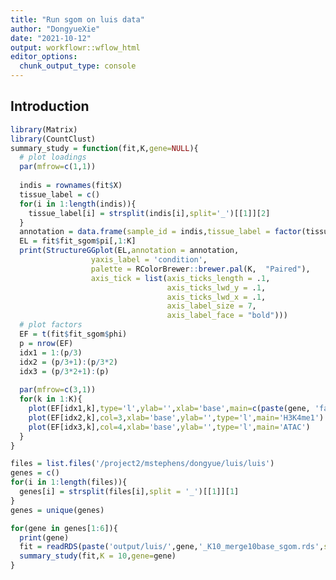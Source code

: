 ```yaml
---
title: "Run sgom on luis data"
author: "DongyueXie"
date: "2021-10-12"
output: workflowr::wflow_html
editor_options:
  chunk_output_type: console
---
```


## Introduction

```r
library(Matrix)
library(CountClust)
summary_study = function(fit,K,gene=NULL){
  # plot loadings
  par(mfrow=c(1,1))
  
  indis = rownames(fit$X)
  tissue_label = c()
  for(i in 1:length(indis)){
    tissue_label[i] = strsplit(indis[i],split='_')[[1]][2]
  }
  annotation = data.frame(sample_id = indis,tissue_label = factor(tissue_label))
  EL = fit$fit_sgom$pi[,1:K]
  print(StructureGGplot(EL,annotation = annotation,
                  yaxis_label = 'condition',
                  palette = RColorBrewer::brewer.pal(K,  "Paired"),
                  axis_tick = list(axis_ticks_length = .1,
                                   axis_ticks_lwd_y = .1,
                                   axis_ticks_lwd_x = .1,
                                   axis_label_size = 7,
                                   axis_label_face = "bold")))
  # plot factors 
  EF = t(fit$fit_sgom$phi)
  p = nrow(EF)
  idx1 = 1:(p/3)
  idx2 = (p/3+1):(p/3*2)
  idx3 = (p/3*2+1):(p)
  
  par(mfrow=c(3,1))
  for(k in 1:K){
    plot(EF[idx1,k],type='l',ylab='',xlab='base',main=c(paste(gene, 'factor',k),'RNA'),col=2)
    plot(EF[idx2,k],col=3,xlab='base',ylab='',type='l',main='H3K4me1')
    plot(EF[idx3,k],col=4,xlab='base',ylab='',type='l',main='ATAC')
  }
}
```


```r
files = list.files('/project2/mstephens/dongyue/luis/luis')
genes = c()
for(i in 1:length(files)){
  genes[i] = strsplit(files[i],split = '_')[[1]][1]
}
genes = unique(genes)
```


```r
for(gene in genes[1:6]){
  print(gene)
  fit = readRDS(paste('output/luis/',gene,'_K10_merge10base_sgom.rds',sep=''))
  summary_study(fit,K = 10,gene=gene)
}
```
